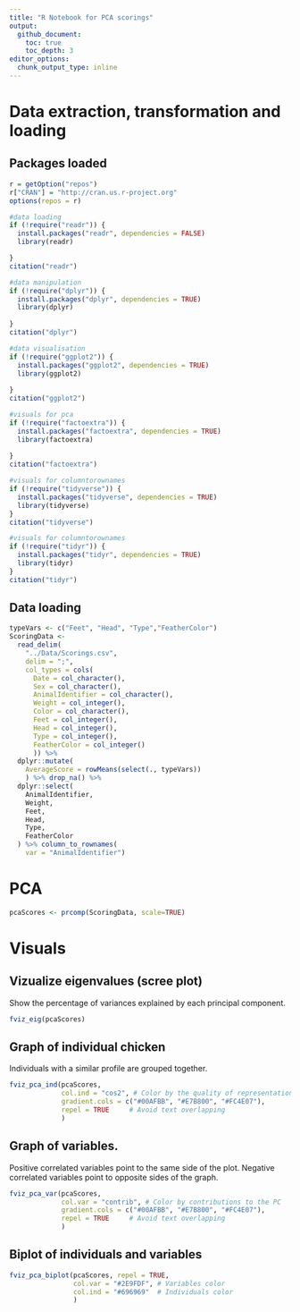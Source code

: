 ```yaml
---
title: "R Notebook for PCA scorings"
output: 
  github_document:
    toc: true
    toc_depth: 3
editor_options: 
  chunk_output_type: inline
---
```


# Data extraction, transformation and loading

## Packages loaded

```r
r = getOption("repos")
r["CRAN"] = "http://cran.us.r-project.org"
options(repos = r)

#data loading
if (!require("readr")) {
  install.packages("readr", dependencies = FALSE)
  library(readr)

}
citation("readr")

#data manipulation
if (!require("dplyr")) {
  install.packages("dplyr", dependencies = TRUE)
  library(dplyr)
  
}
citation("dplyr")

#data visualisation
if (!require("ggplot2")) {
  install.packages("ggplot2", dependencies = TRUE)
  library(ggplot2)
 
}
citation("ggplot2")

#visuals for pca
if (!require("factoextra")) {
  install.packages("factoextra", dependencies = TRUE)
  library(factoextra)
  
}
citation("factoextra")

#visuals for columntorownames
if (!require("tidyverse")) {
  install.packages("tidyverse", dependencies = TRUE)
  library(tidyverse)
}
citation("tidyverse")

#visuals for columntorownames
if (!require("tidyr")) {
  install.packages("tidyr", dependencies = TRUE)
  library(tidyr)
}
citation("tidyr")
```

## Data loading

```r
typeVars <- c("Feet", "Head", "Type","FeatherColor")
ScoringData <- 
  read_delim(
    "../Data/Scorings.csv",
    delim = ";",
    col_types = cols(
      Date = col_character(),
      Sex = col_character(),
      AnimalIdentifier = col_character(),
      Weight = col_integer(), 
      Color = col_character(), 
      Feet = col_integer(), 
      Head = col_integer(),
      Type = col_integer(), 
      FeatherColor = col_integer()
      )) %>%
  dplyr::mutate(
    AverageScore = rowMeans(select(., typeVars))
    ) %>% drop_na() %>%
  dplyr::select(
    AnimalIdentifier,
    Weight,
    Feet, 
    Head,
    Type,
    FeatherColor
  ) %>% column_to_rownames(
    var = "AnimalIdentifier")
```

# PCA

```r
pcaScores <- prcomp(ScoringData, scale=TRUE)
```


# Visuals

## Vizualize eigenvalues (scree plot)

Show the percentage of variances explained by each principal component.

```r
fviz_eig(pcaScores)
```

## Graph of individual chicken

Individuals with a similar profile are grouped together.

```r
fviz_pca_ind(pcaScores,
             col.ind = "cos2", # Color by the quality of representation
             gradient.cols = c("#00AFBB", "#E7B800", "#FC4E07"),
             repel = TRUE     # Avoid text overlapping
             )
```

## Graph of variables. 

Positive correlated variables point to the same side of the plot. Negative correlated variables point to opposite sides of the graph.

```r
fviz_pca_var(pcaScores,
             col.var = "contrib", # Color by contributions to the PC
             gradient.cols = c("#00AFBB", "#E7B800", "#FC4E07"),
             repel = TRUE     # Avoid text overlapping
             )
```

## Biplot of individuals and variables

```r
fviz_pca_biplot(pcaScores, repel = TRUE,
                col.var = "#2E9FDF", # Variables color
                col.ind = "#696969"  # Individuals color
                )
```



